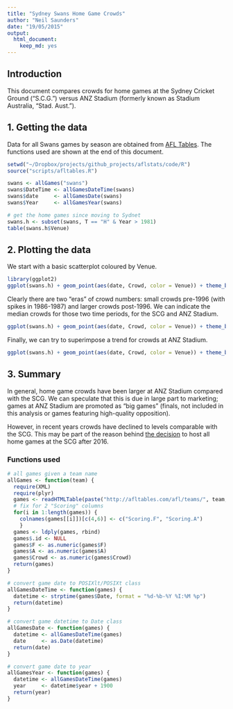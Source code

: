 ```yaml
---
title: "Sydney Swans Home Game Crowds"
author: "Neil Saunders"
date: "19/05/2015"
output: 
  html_document: 
    keep_md: yes
---
```


## Introduction
This document compares crowds for home games at the Sydney Cricket Ground ("S.C.G.") versus ANZ Stadium (formerly known as Stadium Australia, "Stad. Aust.").

## 1. Getting the data
Data for all Swans games by season are obtained from [AFL Tables](http://afltables.com/afl/teams/swans/allgames.html). The functions used are shown at the end of this document.

```r
setwd("~/Dropbox/projects/github_projects/aflstats/code/R")
source("scripts/afltables.R")

swans <- allGames("swans")
swans$DateTime <- allGamesDateTime(swans)
swans$date     <- allGamesDate(swans)
swans$Year     <- allGamesYear(swans)

# get the home games since moving to Sydnet
swans.h <- subset(swans, T == "H" & Year > 1981)
table(swans.h$Venue)
```

## 2. Plotting the data
We start with a basic scatterplot coloured by Venue.

```r
library(ggplot2)
ggplot(swans.h) + geom_point(aes(date, Crowd, color = Venue)) + theme_bw() + scale_color_manual(values = c("darkorange", "cornflowerblue"))+ labs(x = "Date", title = "Sydney Swans Home Game Crowds")
```

Clearly there are two "eras" of crowd numbers: small crowds pre-1996 (with spikes in 1986-1987) and larger crowds post-1996. We can indicate the median crowds for those two time periods, for the SCG and ANZ Stadium.

```r
ggplot(swans.h) + geom_point(aes(date, Crowd, color = Venue)) + theme_bw() + scale_color_manual(values = c("darkorange", "cornflowerblue")) + geom_segment(aes(x = as.Date("1982-01-01", "%Y-%m-%d"), xend = as.Date("1995-12-31", "%Y-%m-%d"), y = median(subset(swans.h, Venue == "S.C.G." & Year < 1996)$Crowd), yend = median(subset(swans.h, Venue == "S.C.G." & Year < 1996)$Crowd)), color = "darkorange", linetype = "dashed") + geom_segment(aes(x = as.Date("1996-01-01", "%Y-%m-%d"), xend = as.Date("2015-12-31", "%Y-%m-%d"), y = median(subset(swans.h, Venue == "S.C.G." & Year >= 1996)$Crowd), yend = median(subset(swans.h, Venue == "S.C.G." & Year >= 1996)$Crowd)), color = "darkorange") + geom_segment(aes(x = as.Date("2002-01-01", "%Y-%m-%d"), xend = as.Date("2015-12-31", "%Y-%m-%d"), y = median(subset(swans.h, Venue == "Stad. Aust." & Year >= 2002)$Crowd), yend = median(subset(swans.h, Venue == "Stad. Aust." & Year >= 2002)$Crowd)), color = "cornflowerblue") + labs(x = "Date", title = "Sydney Swans Home Game Crowds\nshowing medians for SCG (1982-1995 and 1996-2015) and ANZ (2002-2015")
```

Finally, we can try to superimpose a trend for crowds at ANZ Stadium.

```r
ggplot(swans.h) + geom_point(aes(date, Crowd, color = Venue)) + theme_bw() + scale_color_manual(values = c("darkorange", "cornflowerblue")) + geom_segment(aes(x = as.Date("1982-01-01", "%Y-%m-%d"), xend = as.Date("1995-12-31", "%Y-%m-%d"), y = median(subset(swans.h, Venue == "S.C.G." & Year < 1996)$Crowd), yend = median(subset(swans.h, Venue == "S.C.G." & Year < 1996)$Crowd)), color = "darkorange", linetype = "dashed") + geom_segment(aes(x = as.Date("1996-01-01", "%Y-%m-%d"), xend = as.Date("2015-12-31", "%Y-%m-%d"), y = median(subset(swans.h, Venue == "S.C.G." & Year >= 1996)$Crowd), yend = median(subset(swans.h, Venue == "S.C.G." & Year >= 1996)$Crowd)), color = "darkorange") + geom_smooth(data = subset(swans.h, Venue == "Stad. Aust."), aes(x = date, y = Crowd)) + labs(x = "Date", title = "Sydney Swans Home Game Crowds\nshowing SCG medians (1982-1995 and 1996-2015) and ANZ trend")
```

## 3. Summary
In general, home game crowds have been larger at ANZ Stadium compared with the SCG. We can speculate that this is due in large part to marketing; games at ANZ Stadium are promoted as "big games" (finals, not included in this analysis or games featuring high-quality opposition).

However, in recent years crowds have declined to levels comparable with the SCG. This may be part of the reason behind [the decision](www.afl.com.au/news/2014-11-24/swans-set-to-quit-homebush) to host all home games at the SCG after 2016.

### Functions used

```r
# all games given a team name
allGames <- function(team) {
  require(XML)
  require(plyr)
  games <- readHTMLTable(paste("http://afltables.com/afl/teams/", team, "/allgames.html", sep = ""), stringsAsFactors = FALSE)
  # fix for 2 "Scoring" columns
  for(i in 1:length(games)) {
    colnames(games[[i]])[c(4,6)] <- c("Scoring.F", "Scoring.A")
    }
  games <- ldply(games, rbind)
  games$.id <- NULL
  games$F <- as.numeric(games$F)
  games$A <- as.numeric(games$A)
  games$Crowd <- as.numeric(games$Crowd)
  return(games)
}

# convert game date to POSIXlt/POSIXt class
allGamesDateTime <- function(games) {
  datetime <- strptime(games$Date, format = "%d-%b-%Y %I:%M %p")
  return(datetime)
}

# convert game datetime to Date class
allGamesDate <- function(games) {
  datetime <- allGamesDateTime(games)
  date     <- as.Date(datetime)
  return(date)
}

# convert game date to year
allGamesYear <- function(games) {
  datetime <- allGamesDateTime(games)
  year     <- datetime$year + 1900
  return(year)
}
```